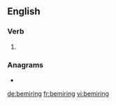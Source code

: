 ==English==

===Verb===
{{head|en|present participle}}

# {{present participle of|bemire|lang=en|nocat=1}}

===Anagrams===
* {{l|en|beriming}}

[[de:bemiring]]
[[fr:bemiring]]
[[vi:bemiring]]